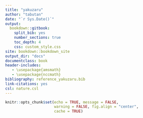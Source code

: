 ```yaml
--- 
title: "yakuzaru"
author: "tabutan"
date: "`r Sys.Date()`"
output: 
  bookdown::gitbook:
    split_bib: yes  
    number_sections: true   
    toc_depth: 4 
    css: custom_style.css   
site: bookdown::bookdown_site  
output_dir: "docs"  
documentclass: book  
header-includes:
   - \usepackage{amsmath}
   - \usepackage{nccmath}
bibliography: reference_yakuzaru.bib   
link-citations: yes
csl: nature.csl
---
```


```r
knitr::opts_chunk$set(echo = TRUE, message = FALSE,
                      warning = FALSE, fig.align = "center",
                      cache = TRUE)
```

